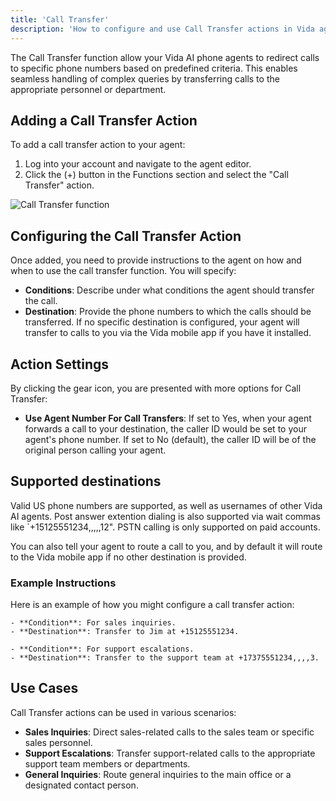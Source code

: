 ```yaml
---
title: 'Call Transfer'
description: 'How to configure and use Call Transfer actions in Vida agents.'
---
```


The Call Transfer function allow your Vida AI phone agents to redirect calls to specific phone numbers based on predefined criteria. This enables seamless handling of complex queries by transferring calls to the appropriate personnel or department.

## Adding a Call Transfer Action

To add a call transfer action to your agent:
1. Log into your account and navigate to the agent editor.
2. Click the (+) button in the Functions section and select the "Call Transfer" action.

![Call Transfer function](https://vidapublic.s3.us-east-2.amazonaws.com/vida-edit-agent-functions-transfer.png "Call Transfer function")

## Configuring the Call Transfer Action

Once added, you need to provide instructions to the agent on how and when to use the call transfer function. You will specify:
- **Conditions**: Describe under what conditions the agent should transfer the call.
- **Destination**: Provide the phone numbers to which the calls should be transferred. If no specific destination is configured, your agent will transfer to calls to you via the Vida mobile app if you have it installed.

## Action Settings
By clicking the gear icon, you are presented with more options for Call Transfer:
- **Use Agent Number For Call Transfers**: If set to Yes, when your agent forwards a call to your destination, the caller ID would be set to your agent's phone number. If set to No (default), the caller ID will be of the original person calling your agent. 

## Supported destinations

Valid US phone numbers are supported, as well as usernames of other Vida AI agents. Post answer extention dialing is also supported via wait commas like `+15125551234,,,,,12". PSTN calling is only supported on paid accounts.

You can also tell your agent to route a call to you, and by default it will route to the Vida mobile app if no other destination is provided.

### Example Instructions

Here is an example of how you might configure a call transfer action:

```plaintext
- **Condition**: For sales inquiries.
- **Destination**: Transfer to Jim at +15125551234.

- **Condition**: For support escalations.
- **Destination**: Transfer to the support team at +17375551234,,,,3.
```

## Use Cases

Call Transfer actions can be used in various scenarios:
- **Sales Inquiries**: Direct sales-related calls to the sales team or specific sales personnel.
- **Support Escalations**: Transfer support-related calls to the appropriate support team members or departments.
- **General Inquiries**: Route general inquiries to the main office or a designated contact person.

